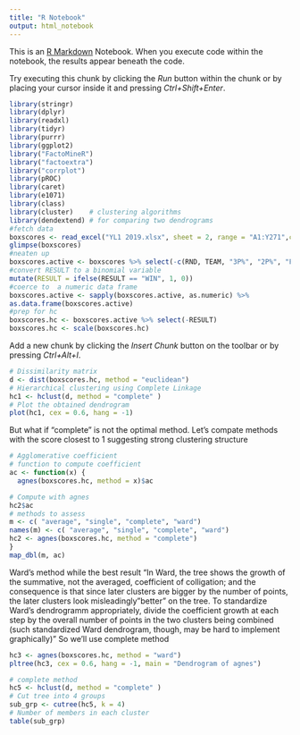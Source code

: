 ```yaml
---
title: "R Notebook"
output: html_notebook
---
```


This is an [R Markdown](http://rmarkdown.rstudio.com) Notebook. When you execute code within the notebook, the results appear beneath the code. 

Try executing this chunk by clicking the *Run* button within the chunk or by placing your cursor inside it and pressing *Ctrl+Shift+Enter*. 

```r
library(stringr)
library(dplyr)
library(readxl)
library(tidyr)
library(purrr)
library(ggplot2)
library("FactoMineR")
library("factoextra")
library("corrplot")
library(pROC)
library(caret)
library(e1071)
library(class)
library(cluster)    # clustering algorithms
library(dendextend) # for comparing two dendrograms
#fetch data
boxscores <- read_excel("YL1 2019.xlsx", sheet = 2, range = "A1:Y271",col_names = TRUE)
glimpse(boxscores)
#neaten up
boxscores.active <- boxscores %>% select(-c(RND, TEAM, "3P%", "2P%", "FT%", MIN, TP)) %>%
#convert RESULT to a binomial variable
mutate(RESULT = ifelse(RESULT == "WIN", 1, 0))
#coerce to  a numeric data frame
boxscores.active <- sapply(boxscores.active, as.numeric) %>%
as.data.frame(boxscores.active)
#prep for hc
boxscores.hc <- boxscores.active %>% select(-RESULT)
boxscores.hc <- scale(boxscores.hc)
```

Add a new chunk by clicking the *Insert Chunk* button on the toolbar or by pressing *Ctrl+Alt+I*.

```r
# Dissimilarity matrix
d <- dist(boxscores.hc, method = "euclidean")
# Hierarchical clustering using Complete Linkage
hc1 <- hclust(d, method = "complete" )
# Plot the obtained dendrogram
plot(hc1, cex = 0.6, hang = -1)

```
But what if "complete" is not the optimal method. Let's compate methods with the score closest to 1 suggesting strong clustering structure
```r
# Agglomerative coefficient
# function to compute coefficient
ac <- function(x) {
  agnes(boxscores.hc, method = x)$ac

# Compute with agnes
hc2$ac
# methods to assess
m <- c( "average", "single", "complete", "ward")
names(m) <- c( "average", "single", "complete", "ward")
hc2 <- agnes(boxscores.hc, method = "complete")
}
map_dbl(m, ac)
```
Ward's method while the best result "In Ward, the tree shows the growth of the summative, not the averaged, coefficient of colligation; and the consequence is that since later clusters are bigger by the number of points, the later clusters look misleadingly "better" on the tree. To standardize Ward's dendrogramm appropriately, divide the coefficient growth at each step by the overall number of points in the two clusters being combined (such standardized Ward dendrogram, though, may be hard to implement graphically)"
So we'll use complete method
```r
hc3 <- agnes(boxscores.hc, method = "ward")
pltree(hc3, cex = 0.6, hang = -1, main = "Dendrogram of agnes") 
```
```r
# complete method
hc5 <- hclust(d, method = "complete" )
# Cut tree into 4 groups
sub_grp <- cutree(hc5, k = 4)
# Number of members in each cluster
table(sub_grp)

```